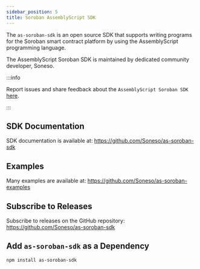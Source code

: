 ```yaml
---
sidebar_position: 5
title: Soroban AssemblyScript SDK
---
```


The `as-soroban-sdk` is an open source SDK that supports writing programs for the Soroban smart contract platform by using the AssemblyScript programming language.

The AssemblyScript Soroban SDK is maintained by dedicated community developer, Soneso.

:::info

Report issues and share feedback about the `AssemblyScript Soroban SDK`
[here](https://github.com/Soneso/as-soroban-sdk/issues/new).

:::

## SDK Documentation

SDK documentation is available at:
https://github.com/Soneso/as-soroban-sdk

## Examples

Many examples are available at:
https://github.com/Soneso/as-soroban-examples


## Subscribe to Releases

Subscribe to releases on the GitHub repository:
https://github.com/Soneso/as-soroban-sdk

## Add `as-soroban-sdk` as a Dependency

```npm install as-soroban-sdk```
